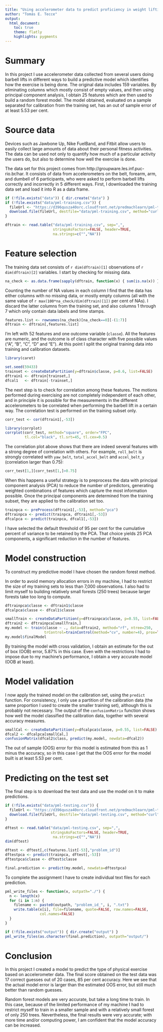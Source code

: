 ```yaml
---
title: "Using accelerometer data to predict proficiency in weight lifting"
author: "Tomás E. Tecce"
output:
  html_document:
    toc: true
    theme: flatly
    highlights: pygments
---
```


# Summary

In this project I use accelerometer data collected from several users
doing barbell lifts in different ways to build a predictive model which
identifies how the exercise is being done. The original data includes 159
variables. By eliminating columns which mostly consist of empty values,
and then using principal component analysis, I obtain 25 features which
are then used to build a random forest model. The model obtained,
evaluated on a sample separated for calibration from the training set, has
an out of sample error of at least 5.53 per cent.


# Source data

Devices such as Jawbone Up, Nike FuelBand, and Fitbit allow users to
easily collect large amounts of data about their personal fitness
activities. The data can be used not only to quantify how much of a
particular activity the users do, but also to determine how well the
exercise is done.

The data set for this project comes from
http://groupware.les.inf.puc-rio.br/har.  It consists of data from
accelerometers on the belt, forearm, arm, and dumbell of 6 participants,
who were asked to perform barbell lifts correctly and incorrectly in 5
different ways. First, I downloaded the training data set and load it into
R as a data frame.

```r
if (!file.exists("data")) { dir.create("data") }
if (!file.exists("data/pml-training.csv")) {
  fileUrl <- "https://d396qusza40orc.cloudfront.net/predmachlearn/pml-training.csv"
  download.file(fileUrl, destfile="data/pml-training.csv", method="curl")
}

dftrain <- read.table("data/pml-training.csv", sep=",",
                      stringsAsFactors=FALSE, header=TRUE,
                      na.strings=c("","NA"))
```

# Feature selection

The training data set consists of `r dim(dftrain)[1]` observations of
`r dim(dftrain)[2]` variables. I start by checking for missing data.

```r
na_check <- as.data.frame(sapply(dftrain, function(x) { sum(is.na(x)) }))
```

Counting the number of NA values in each column I find that the data has
either columns with no missing data, or mostly empty columns (all with the
same value of `r max(100*na_check/dim(dftrain)[1])` per cent of NAs). I 
discard the latter columns from the training set, and also columns 1
through 7 which only contain data labels and time stamps.

```r
features.list <- rownames(na_check)[na_check==0][-(1:7)]
dftrain <- dftrain[,features.list]
```

I'm left with 52 features and one outcome variable (`classe`). All the
features are numeric, and the outcome is of class character with five
possible values ("A", "B", "C", "D" and "E"). At this point I split the
original training data into training and calibration datasets.

```r
library(caret)

set.seed(59433)
trainset <- createDataPartition(y=dftrain$classe, p=0.6, list=FALSE)
dftrain1 <- dftrain[trainset,]
dfcal1   <- dftrain[-trainset,]
```

The next step is to check for correlation among these features. The
motions performed during exercising are not completely independent of each
other, and in principle it is possible for the measurements in the
different accelerometers to be correlated when performing the barbell lift
in a certain way. The correlation test is performed on the training subset
only.

```r
corr_test <- cor(dftrain1[,-53])

library(corrplot)
corrplot(corr_test, method="square", order="FPC",
         tl.col="black", tl.srt=45, tl.cex=0.5)
```

The correlation plot above shows that there are indeed several features
with a strong degree of correlation with others. For example, `roll_belt`
is strongly correlated with `yaw_belt`, `total_accel_belt` and
`accel_belt_y` (correlation larger than 0.75):

```r
corr_test[1,][corr_test[1,]>0.75]
```

When this happens a useful strategy is to preprocess the data with
principal component analysis (PCA) to reduce the number of predictors,
generating weighted combinations of features which capture the most
information possible. Once the principal components are determined from
the training subset, they are applied to the calibration set too.

```r
trainpca <- preProcess(dftrain1[,-53], method="pca")
dftrainpca <- predict(trainpca, dftrain1[,-53])
dfcalpca <- predict(trainpca, dfcal1[,-53])
```

I have selected the default threshold of 95 per cent for the cumulative
percent of variance to be retained by the PCA. That choice yields 25 PCA
components, a significant reduction in the number of features.


# Model construction

To construct my predictive model I have chosen the random forest method.

In order to avoid memory allocation errors in my machine, I had to
restrict the size of my training sets to less than 7,000 observations. I
also had to limit myself to building relatively small forests (250 trees)
because larger forests take too long to compute.

```r
dftrainpca$classe <- dftrain1$classe
dfcalpca$classe <- dfcal1$classe

smallTrain <- createDataPartition(y=dftrainpca$classe, p=0.55, list=FALSE)
dftrain2 <- dftrainpca[smallTrain,]
my.model <- train(classe ~ ., data=dftrain2, method="rf", ntree=250,
                  trControl=trainControl(method="cv", number=4), prox=TRUE)
my.model$finalModel
```

By training the model with cross validation, I obtain an estimate for the
out of box (OOB) error, 5.87% in this case. Even with the restrictions I
had to impose due to my machine's performance, I obtain a very accurate
model (OOB at least).

# Model validation

I now apply the trained model on the calibration set, using the `predict`
function. For consistency, I only use a partition of the calibration data
(the same proportion I used to create the smaller training set), although
this is probably not necessary. The output of the `confusionMatrix`
function shows how well the model classified the calibration data,
together with several accuracy measures.

```r
smallCal <- createDataPartition(y=dfcalpca$classe, p=0.55, list=FALSE)
dfcal2 <- dfcalpca[smallCal,]
confusionMatrix(dfcal2$class, predict(my.model, newdata=dfcal2))
```

The out of sample (OOS) error for this model is estimated from this as 1
minus the accuracy, so in this case I get that the OOS error for the model
built is at least 5.53 per cent.

# Predicting on the test set

The final step is to download the test data and use the model on it to
make predictions. 

```r
if (!file.exists("data/pml-testing.csv")) {
  fileUrl <- "https://d396qusza40orc.cloudfront.net/predmachlearn/pml-testing.csv"
  download.file(fileUrl, destfile="data/pml-testing.csv", method="curl")
}

dftest <- read.table("data/pml-testing.csv", sep=",",
                     stringsAsFactors=FALSE, header=TRUE,
                      na.strings=c("","NA"))
dim(dftest)

dftest <- dftest[,c(features.list[-53],"problem_id")]
dftestpca <- predict(trainpca, dftest[,-53])
dftestpca$classe <- dftest$classe

final.prediction <- predict(my.model, newdata=dftestpca)
```

To complete the assignment I have to create individual text files for each
prediction.

```r
pml_write_files <- function(x, outpath="./") {
  n <- length(x)
  for (i in 1:n) {
    filename <- paste0(outpath, "problem_id_", i, ".txt")
    write.table(x[i], file=filename, quote=FALSE, row.names=FALSE,
                col.names=FALSE)
  }
}

if (!file.exists("output")) { dir.create("output") }
pml_write_files(as.character(final.prediction), outpath="output/")
```

# Conclusion

In this project I created a model to predict the type of physical exercise
based on accelerometer data. The final score obtained on the test data was
17 correct guesses out of 20 cases, 85 per cent accuracy. Here we see that
the actual model error is larger than the estimated OOS error, but still
much better than random guesses.

Random forest models are very accurate, but take a long time to train. In
this case, because of the limited performance of my machine I had to
restrict myself to train in a smaller sample and with a relatively small
forest of only 250 trees. Nevertheless, the final results were very
accurate; with more time and/or computing power, I am confident that the
model accuracy can be increased.

